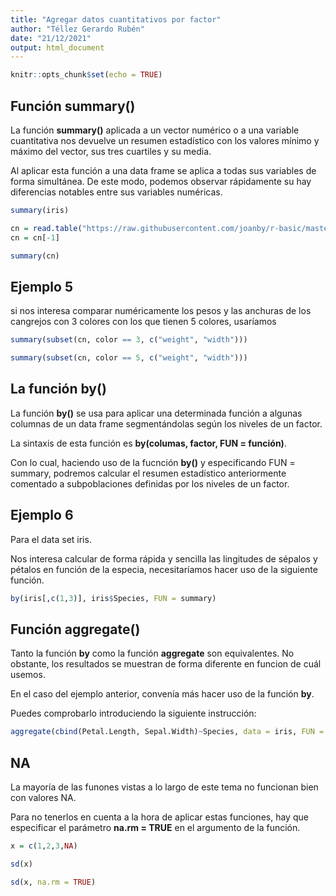 ---
title: "Agregar datos cuantitativos por factor"
author: "Téllez Gerardo Rubén"
date: "21/12/2021"
output: html_document
---

```{r setup, include=FALSE}
knitr::opts_chunk$set(echo = TRUE)
```

## Función summary()

La función __summary()__ aplicada a un vector numérico o a una variable cuantitativa nos devuelve un resumen estadístico con los valores mínimo y máximo del vector, sus tres cuartiles y su media.

Al aplicar esta función a una data frame se aplica a todas sus variables de forma simultánea. De este modo, podemos observar rápidamente su hay diferencias notables entre sus variables numéricas.

```{r}
summary(iris)
```


```{r}
cn = read.table("https://raw.githubusercontent.com/joanby/r-basic/master/data/datacrab.txt", header = TRUE, sep = " ")
cn = cn[-1]

summary(cn)
```


## Ejemplo 5

si nos interesa comparar numéricamente los pesos y las anchuras de los cangrejos con 3 colores con los que tienen 5 colores, usaríamos

```{r}
summary(subset(cn, color == 3, c("weight", "width")))
```

```{r}
summary(subset(cn, color == 5, c("weight", "width")))
```

## La función by()

La función __by()__ se usa para aplicar una determinada función a algunas columnas de un data frame segmentándolas según los niveles de un factor.

La sintaxis de esta función es __by(columas, factor, FUN = función)__.

Con lo cual, haciendo uso de la fucnción __by()__ y especificando FUN = summary, podremos calcular el resumen estadístico anteriormente comentado a subpoblaciones definidas por los niveles de un factor.


## Ejemplo 6

Para el data set iris.

Nos interesa calcular de forma rápida y sencilla las lingitudes de sépalos y pétalos en función de la especia, necesitaríamos hacer uso de la siguiente función.

```{r}
by(iris[,c(1,3)], iris$Species, FUN = summary)
```

## Función aggregate()

Tanto la función __by__ como la función __aggregate__ son equivalentes. No obstante, los resultados se muestran de forma diferente en funcion de cuál usemos.

En el caso del ejemplo anterior, convenía más hacer uso de la función __by__.

Puedes comprobarlo introduciendo la siguiente instrucción:

```{r}
aggregate(cbind(Petal.Length, Sepal.Width)~Species, data = iris, FUN = summary)
```

## NA

La mayoría de las funones vistas a lo largo de este tema no funcionan bien con valores NA.

Para no tenerlos en cuenta a la hora de aplicar estas funciones, hay que especificar el parámetro __na.rm = TRUE__ en el argumento de la función.


```{r}
x = c(1,2,3,NA)

sd(x)

sd(x, na.rm = TRUE)
```









